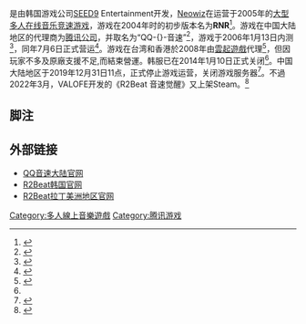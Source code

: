 {{NoteTA
| G1=Games
| T=zh-cn:QQ音速; zh-hant:R2Beat; zh-sg:R2Beat;
| 1=zh-cn:QQ音速; zh-hant:R2Beat; zh-sg:R2Beat;
| 2=zh-cn:工作; zh-tw:作業;
}}
{{Infobox VG
| title = QQ音速
| original = 
| image = 
| caption = 
| japanese = 
| english = R2Beat
| shutdown = 
| onlinegame = 1
| genre = [[音乐游戏|音乐]]
| platform = [[Windows|Windows]]
| developer = SEED9
| publisher = {{vgrelease|KR|[[Neowiz|Neowiz]]|CN|[[腾讯|腾讯]]|香港,台灣|[[雲起遊戲|雲起遊戲]] |JP|[[Neowiz|Neowiz]]|LA|[[Softnyx|Softnyx]]|TH|<s>[[AsiaSoft|AsiaSoft]]</s>}}
| director = 
| producer = 
| designer = 
| writer = 
| programmer = 
| artist = 
| composer = 
| series = 
| engine = 
| modes = [[多人游戏|大型多人游戏]]
| released = {{vgrelease|KR|<s>2005年8月25日</s><ref name="r2beat.pmang.com">|url=http://r2beat.pmang.com/|{{dead link|date=2017年11月 |bot=InternetArchiveBot |fix-attempted=yes }}</ref>|CN|2006年7月6日|JP|<s>2006年10月5日</s>|HK|<s>2008年7月23日</s><ref name="a">[http://r2beat.runup.com.hk/notice/?id=189]{{dead link|date=2017年11月 |bot=InternetArchiveBot |fix-attempted=yes }}《R2Beat Online》於5月14日上午10:00-至下午18:00全伺服器關閉進行次世代合併作業。</ref>|TW|<s>2008年10月2日</s><ref name="a" />|TWHK|<s>2009年5月14日</s>|WW|<s>2010年1月20日</s>|LA|2011年4月12日|TH|<s>2012年1月13日</s><ref>[http://r2beat.playpark.com/cms/ViewContent.aspx?id=26126 R2Beat ท้าก๊วน..ชวนมาซิ่ง จัดหนักรับ CBT] {{webarchive|url=https://web.archive.org/web/20120121095033/http://r2beat.playpark.com/cms/ViewContent.aspx?id=26126 |date=2012-01-21 }}</ref>|BR|<s>2012年6月7日</s>}}
}}

{{vgname|QQ音速|ko=알투비트|en=R2Beat|cn=QQ音速|tw=en|hk=en}}是由韩国游戏公司[[SEED9|SEED9]] Entertainment开发，[[Neowiz|Neowiz]]在运营于2005年的[[大型多人在线游戏|大型多人在线音乐竞速游戏]]，游戏在2004年时的初步版本名为'''RNR'''<ref name="R2News1">{{cite web|title=用音乐来滑旱冰《R2Beat》测试报道|url=http://r2.qq.com/webplat/info/77/248/558/200512/25136.shtml|publisher=腾讯|accessdate=2012-01-21|language=zh-cn|date=2005-12-07|archive-url=https://web.archive.org/web/20140517160124/http://r2.qq.com/webplat/info/77/248/558/200512/25136.shtml|archive-date=2014-05-17|dead-url=yes}}</ref>。游戏在中国大陆地区的代理商为[[腾讯公司|腾讯公司]]，并取名为“QQ-{}-音速”<ref>{{cite web|title="R2BEAT"火热征名 "QQ音速"尘埃落定|url=http://r2.qq.com/webplat/info/77/248/558/200512/25138.shtml|publisher=腾讯|accessdate=2012-01-21|language=zh-cn|date=2005-12-07|archive-url=https://web.archive.org/web/20140517160117/http://r2.qq.com/webplat/info/77/248/558/200512/25138.shtml|archive-date=2014-05-17|dead-url=yes}}</ref>，游戏于2006年1月13日内测<ref>{{cite web|author=CBSi中国|title=《QQ音速》1月13日14：00首次内测开启|url=http://article.pchome.net/content-222674.html|publisher=PChome.net|accessdate=2012-01-21|language=zh-cn|date=2006-01-13|archive-url=https://web.archive.org/web/20140517165755/http://article.pchome.net/content-222674.html|archive-date=2014-05-17|dead-url=yes}}</ref>，同年7月6日正式营运<ref>{{cite web|title=《QQ音速》今日火爆公测|url=http://r2.qq.com/webplat/info/77/248/558/200607/25631.shtml|publisher=腾讯|accessdate=2012-01-21|language=zh-cn|date=2006-07-06|archive-url=https://web.archive.org/web/20140517160120/http://r2.qq.com/webplat/info/77/248/558/200607/25631.shtml|archive-date=2014-05-17|dead-url=yes}}</ref>。游戏在台湾和香港於2008年由[[雲起遊戲|雲起遊戲]]代理<ref>{{Cite web|title=雲起在香港新推線上音速遊戲《R2Beat》 以甜姐兒麥家瑜代言|url=https://gnn.gamer.com.tw/detail.php?sn=31343|accessdate=2020-09-20|last=巴哈姆特|work=巴哈姆特電玩資訊站|archive-date=2021-04-15|archive-url=https://web.archive.org/web/20210415153745/https://gnn.gamer.com.tw/detail.php?sn=31343}}</ref>，但因玩家不多及原廠支援不足,而結束營運。韩服已在2014年1月10日正式关闭<ref name="r2beat.pmang.com"/>。中国大陆地区于2019年12月31日11点，正式停止游戏运营，关闭游戏服务器<ref>{{cite web|title=《QQ音速》退市公告|url=http://r2.qq.com/cp/a20181009r2ts/index.htm|publisher=腾讯|accessdate=2018-11-23|language=zh-cn|date=2018-11-22|archive-url=https://web.archive.org/web/20181123065529/http://r2.qq.com/cp/a20181009r2ts/index.htm|archive-date=2018-11-23|dead-url=yes}}</ref>。不過2022年3月，VALOFE开发的《R2Beat 音速觉醒》又上架Steam。<ref>{{cite news |title=《QQ 音速》上架 Steam |url=https://www.ithome.com/0/608/340.htm}}</ref>

== 脚注 ==
{{reflist}}

== 外部链接 ==
* [https://web.archive.org/web/20080501231043/http://r2.qq.com/ QQ音速大陆官网]{{zh-cn}}
* [http://pmang.sayclub.com/r2beat/ R2Beat韩国官网]{{Wayback|url=http://pmang.sayclub.com/r2beat/ |date=20090429220112 }}{{ko}}
* [https://web.archive.org/web/20110411215811/http://r2beat.softnyx.com/ R2Beat拉丁美洲地区官网]{{es}}
<!--
* [http://r2beat.gamechu.jp/ R2BEAT日本官网（已关闭）{{jp}}]
* [http://r2beat.runup.com.hk/ R2Beat香港官网（已关闭）{{zh-Hant}}]
* [http://r2beat.runup.com.tw/ R2Beat台湾官网（已关闭）{{zh-Hant}}]
* [http://r2beat.com/global/ R2Beat國際服官网]（已关闭）{{en}}]
* [http://r2beat.playpark.com/ R2Beat泰国官网]（已关闭）{{th}}
* [http://r2beat.softnyxbrasil.com/ R2Beat拉丁美洲巴西官网]（已关闭）{{pt}}
-->

{{腾讯游戏}}

[[Category:多人線上音樂遊戲|Category:多人線上音樂遊戲]]
[[Category:腾讯游戏|Category:腾讯游戏]]